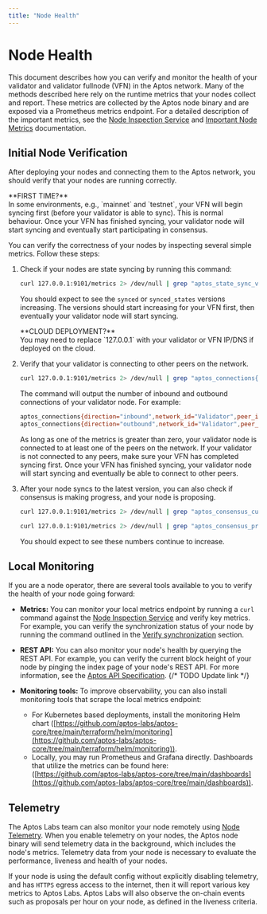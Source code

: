 ```yaml
---
title: "Node Health"
---
```



# Node Health

This document describes how you can verify and monitor the health of your validator and validator fullnode (VFN) in the
Aptos network. Many of the methods described here rely on the runtime metrics that your nodes collect and report. These
metrics are collected by the Aptos node binary and are exposed via a Prometheus metrics endpoint. For a detailed
description of the important metrics, see the [Node Inspection Service](../../measure/node-inspection-service.mdx) and
[Important Node Metrics](../../measure/important-metrics.mdx) documentation.

## Initial Node Verification

After deploying your nodes and connecting them to the Aptos network, you should verify that your nodes are running
correctly.

<Callout type="info">
**FIRST TIME?**<br />
In some environments, e.g., `mainnet` and `testnet`, your VFN will begin syncing first (before your validator is able to sync).
This is normal behaviour. Once your VFN has finished syncing, your validator node will start syncing and eventually start participating in consensus.
</Callout>

You can verify the correctness of your nodes by inspecting several simple metrics. Follow these steps:

1. Check if your nodes are state syncing by running this command:

   ```bash filename="Terminal"
   curl 127.0.0.1:9101/metrics 2> /dev/null | grep "aptos_state_sync_version"
   ```

   You should expect to see the `synced` or `synced_states` versions increasing. The versions should start increasing
   for your VFN first, then eventually your validator node will start syncing.

   <Callout type="info">
   **CLOUD DEPLOYMENT?**<br />
   You may need to replace `127.0.0.1` with your validator or VFN IP/DNS if deployed on the cloud.
   </Callout>

2. Verify that your validator is connecting to other peers on the network.

   ```bash filename="Terminal"
   curl 127.0.0.1:9101/metrics 2> /dev/null | grep "aptos_connections{.*\"Validator\".*}"
   ```

   The command will output the number of inbound and outbound connections of your validator node. For example:

   ```bash filename="Terminal"
   aptos_connections{direction="inbound",network_id="Validator",peer_id="f326fd30",role_type="validator"} 5
   aptos_connections{direction="outbound",network_id="Validator",peer_id="f326fd30",role_type="validator"} 2
   ```

   As long as one of the metrics is greater than zero, your validator node is connected to at least one of the peers on the network. If your validator is not
   connected to any peers, make sure your VFN has completed syncing first. Once your VFN has finished syncing, your validator
   node will start syncing and eventually be able to connect to other peers.

3. After your node syncs to the latest version, you can also check if consensus is making progress, and your node is proposing.

   ```bash filename="Terminal"
   curl 127.0.0.1:9101/metrics 2> /dev/null | grep "aptos_consensus_current_round"

   curl 127.0.0.1:9101/metrics 2> /dev/null | grep "aptos_consensus_proposals_count"
   ```

   You should expect to see these numbers continue to increase.

## Local Monitoring

If you are a node operator, there are several tools available to you to verify the health of your node going forward:

- **Metrics:** You can monitor your local metrics endpoint by running a `curl` command against the
  [Node Inspection Service](../../measure/node-inspection-service.mdx) and verify key metrics. For example, you can
  verify the synchronization status of your node by running the command outlined in the
  [Verify synchronization](../../full-node/verify-pfn.mdx#verify-synchronization) section.

- **REST API:** You can also monitor your node's health by querying the REST API. For example, you can verify the
  current block height of your node by pinging the index page of your node's REST API. For more information, see the
  [Aptos API Specification](../../aptos-api-spec.mdx). {/* TODO Update link */}

- **Monitoring tools:** To improve observability, you can also install monitoring tools that scrape the local metrics endpoint:
  - For Kubernetes based deployments, install the monitoring Helm chart ([https://github.com/aptos-labs/aptos-core/tree/main/terraform/helm/monitoring](https://github.com/aptos-labs/aptos-core/tree/main/terraform/helm/monitoring)).
  - Locally, you may run Prometheus and Grafana directly. Dashboards that utilize the metrics can be found here: ([https://github.com/aptos-labs/aptos-core/tree/main/dashboards](https://github.com/aptos-labs/aptos-core/tree/main/dashboards)).

## Telemetry

The Aptos Labs team can also monitor your node remotely using [Node Telemetry](../../configure/telemetry.mdx). When you enable telemetry on
your nodes, the Aptos node binary will send telemetry data in the background, which includes the node's metrics.
Telemetry data from your node is necessary to evaluate the performance, liveness and health of your nodes.

If your node is using the default config without explicitly disabling telemetry, and has `HTTPS` egress access to the
internet, then it will report various key metrics to Aptos Labs. Aptos Labs will also observe the on-chain events
such as proposals per hour on your node, as defined in the liveness criteria.
